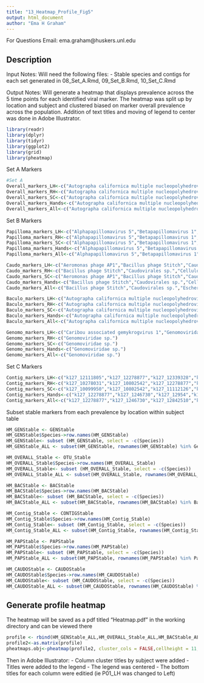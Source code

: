 ```yaml
---
title: "13_Heatmap_Profile_Fig5"
output: html_document
author: "Ema H Graham"
---
```

For Questions Email: ema.graham@huskers.unl.edu

## Description

Input Notes: 
Will need the following files:
- Stable species and contigs for each set generated in 08_Set_A.Rmd, 09_Set_B.Rmd, 10_Set_C.Rmd
  
Output Notes: 
Will generate a heatmap that displays prevalence across the 5 time points for each identified viral marker.
The heatmap was split up by location and subject and clustered biased on marker overall prevalence across the population. 
Addition of text titles and moving of legend to center was done in Adobe Illustrator.

```r
library(readr)
library(dplyr)
library(tidyr)
library(ggplot2)
library(grid)
library(pheatmap)
```
Set A Markers
```r
#Set A
Overall_markers_LH<-c("Autographa californica multiple nucleopolyhedrovirus","Autographa californica nucleopolyhedrovirus","Caribou associated gemykrogvirus 1","Staphylococcus phage St 134","Unclassified Caudovirales","Unclassified Homo sapiens like virus","Unclassified Siphoviridae","Uncultured Caudovirales phage")
Overall_markers_RH<-c("Autographa californica multiple nucleopolyhedrovirus","Autographa californica nucleopolyhedrovirus","Staphylococcus phage HOB 14.1.R1","Staphylococcus phage St 134","Staphylococcus virus IPLA7","Unclassified Andhravirus","Unclassified Caudovirales","Unclassified Homo sapiens like virus","Unclassified Siphoviridae","Unclassified Staphylococcus warneri like virus","Uncultured Caudovirales phage")
Overall_markers_SC<-c("Autographa californica multiple nucleopolyhedrovirus","Autographa californica nucleopolyhedrovirus","Gammapapillomavirus 1","Gammapapillomavirus 24","Propionibacterium virus PAD20","Staphylococcus phage HOB 14.1.R1","Staphylococcus phage IME1318_01","Staphylococcus phage IME1323_01","Staphylococcus phage IME1348_01","Staphylococcus phage St 134","Staphylococcus virus IPLA7","Staphylococcus virus vB_SepS_E72","Unclassified Andhravirus","Unclassified Caudovirales","Unclassified Eukaryotic like virus","Unclassified Homo sapiens like virus","Unclassified Pahexavirus","Unclassified Phietavirus","Unclassified Rosenblumvirus","Unclassified Siphoviridae","Unclassified Staphylococcus capitis like virus","Unclassified Staphylococcus like virus","Uncultured Caudovirales phage" )
Overall_markers_Hands<-c("Autographa californica multiple nucleopolyhedrovirus","Autographa californica nucleopolyhedrovirus","Staphylococcus phage St 134","Unclassified Caudovirales","Unclassified Homo sapiens like virus","Unclassified Siphoviridae","Uncultured Caudovirales phage")
Overall_markers_All<-c("Autographa californica multiple nucleopolyhedrovirus","Autographa californica nucleopolyhedrovirus","Staphylococcus phage St 134","Unclassified Caudovirales","Unclassified Homo sapiens like virus","Unclassified Siphoviridae","Uncultured Caudovirales phage")
```
Set B Markers
```r
Papilloma_markers_LH<-c("Alphapapillomavirus 5","Betapapillomavirus 1","Betapapillomavirus 2","Betapapillomavirus 3","Gammapapillomavirus 1","Gammapapillomavirus 12","Gammapapillomavirus 13","Gammapapillomavirus 22","Gammapapillomavirus 7","Gammapapillomavirus 8")
Papilloma_markers_RH<-c("Alphapapillomavirus 5","Betapapillomavirus 1","Betapapillomavirus 2","Betapapillomavirus 3","Betapapillomavirus 5","Gammapapillomavirus 10","Gammapapillomavirus 12","Gammapapillomavirus 15","Gammapapillomavirus 22","Gammapapillomavirus 7","Gammapapillomavirus 8","Gammapapillomavirus 9")
Papilloma_markers_SC<-c("Alphapapillomavirus 5","Betapapillomavirus 1","Betapapillomavirus 2","Betapapillomavirus 3","Gammapaptillomavirus 12","Gammapapillomavirus 15","Gammapapillomavirus 22","Gammapapillomavirus 23","Gammapapillomavirus 7","Gammapapillomavirus 8")
Papilloma_markers_Hands<-c("Alphapapillomavirus 5","Betapapillomavirus 1","Betapapillomavirus 2","Betapapillomavirus 3","Gammapapillomavirus 12","Gammapapillomavirus 22","Gammapapillomavirus 7","Gammapapillomavirus 8" )
Papilloma_markers_All<-c("Alphapapillomavirus 5","Betapapillomavirus 1","Betapapillomavirus 2","Betapapillomavirus 3","Gammapapillomavirus 12","Gammapapillomavirus 22","Gammapapillomavirus 7","Gammapapillomavirus 8")

Caudo_markers_LH<-c("Aeromonas phage AP1","Bacillus phage Stitch","Caudovirales sp.","Cellulophaga phage phi47:1","Escherichia phage T7","Escherichia virus DE3","Escherichia virus Lambda","Escherichia virus P1","Escherichia virus T7","Escherichia virus TH38","Marine virus AFVG_250M104","Marine virus AFVG_25M557","Staphylococcus phage CNPx","Staphylococcus phage HOB 14.1.R1","Staphylococcus phage PhiSepi-HH3","Staphylococcus phage SPbeta-like","Staphylococcus phage Terranova","Staphylococcus phage vB_SauH_DELF3","Staphylococcus virus IPLA7","Staphylococcus virus IPLAC1C","Staphylococcus virus PH15","Staphylococcus virus vB_SepS_456","Staphylococcus virus vB_SepS_459","Staphylococcus virus vB_SepS_E72","Streptococcus phage phi-SC181","Streptococcus phage phiJH1301-2","Stx converting phage vB_EcoS_P27","Stx converting phage vB_EcoS_P32","Uncultured Caudovirales phage" )
Caudo_markers_RH<-c("Bacillus phage Stitch","Caudovirales sp.","Cellulophaga phage phi47:1","CrAssphage cat_SB2894","Escherichia phage 1720a-02","Escherichia phage T7","Escherichia virus DE3","Escherichia virus Lambda","Escherichia virus P1","Escherichia virus T7","Escherichia virus TH38","Marine virus AFVG_250M104","Marine virus AFVG_25M557","Staphylococcus phage CNPH82","Staphylococcus phage HOB 14.1.R1","Staphylococcus phage IME1365_01","Staphylococcus phage PhiSepi-HH3","Staphylococcus phage Pike","Staphylococcus phage Pontiff","Staphylococcus phage SPbeta-like","Staphylococcus phage StB20","Staphylococcus phage StB20-like","Staphylococcus phage Twillingate","Staphylococcus phage vB_SauH_DELF3","Staphylococcus virus IPLA5","Staphylococcus virus IPLA7","Staphylococcus virus IPLAC1C","Staphylococcus virus PH15","Staphylococcus virus St134","Staphylococcus virus vB_SepS_456","Staphylococcus virus vB_SepS_459","Staphylococcus virus vB_SepS_E72","Streptococcus phage phi-SC181","Streptococcus phage phi-SsuSSJ28_rum","Streptococcus phage phiJH1301-2","Stx converting phage vB_EcoS_P22","Stx converting phage vB_EcoS_P27","Stx converting phage vB_EcoS_P32","Stx converting phage vB_EcoS_ST2-8624","Uncultured Caudovirales phage")
Caudo_markers_SC<-c("Aeromonas phage AP1","Bacillus phage Stitch","Caudovirales sp.","CrAssphage apr34_000142F","Cutibacterium phage FD1","Escherichia phage T7","Escherichia virus DE3","Escherichia virus Lambda","Escherichia virus T7","Escherichia virus TH38","Marine virus AFVG_250M104","Marine virus AFVG_25M557","Propionibacterium phage MEAK","Propionibacterium phage pa27","Propionibacterium phage PacnesP1","Propionibacterium virus Attacne","Propionibacterium virus P100D","Propionibacterium virus P101A","Propionibacterium virus P144","Propionibacterium virus PHL041M10","Propionibacterium virus PHL060L00","Propionibacterium virus PHL070N00","Propionibacterium virus PHL112N00","Propionibacterium virus PHL179M00","Propionibacterium virus SKKY","Staphylococcus phage CNPH82","Staphylococcus phage CNPx","Staphylococcus phage HOB 14.1.R1","Staphylococcus phage IME-SA4","Staphylococcus phage IME1318_01","Staphylococcus phage IME1323_01","Staphylococcus phage IME1348_01","Staphylococcus phage IME1365_01","Staphylococcus phage JBug18","Staphylococcus phage PhiSepi-HH3","Staphylococcus phage Pike","Staphylococcus phage Pontiff","Staphylococcus phage Quidividi","Staphylococcus phage SPbeta-like","Staphylococcus phage StB12","Staphylococcus phage StB20","Staphylococcus phage StB20-like","Staphylococcus phage StB27","Staphylococcus phage Terranova","Staphylococcus phage Twillingate","Staphylococcus phage vB_SauH_DELF3","Staphylococcus virus Andhra","Staphylococcus virus IPLA5","Staphylococcus virus IPLA7","Staphylococcus virus IPLAC1C","Staphylococcus virus PH15","Staphylococcus virus SEP1","Staphylococcus virus St134","Staphylococcus virus vB_SepS_27","Staphylococcus virus vB_SepS_456","Staphylococcus virus vB_SepS_459","Staphylococcus virus vB_SepS_48","Staphylococcus virus vB_SepS_E72","Streptococcus phage phi-SC181","Streptococcus phage phi-SsuFJNP8_rum","Streptococcus phage phi-SsuHCJ3_rum","Streptococcus phage phi-SsuSSJ28_rum","Streptococcus phage phiJH1301-2","Uncultured Caudovirales phage")
Caudo_markers_Hands<-c("Bacillus phage Stitch","Caudovirales sp.","Cellulophaga phage phi47:1","Escherichia phage T7","Escherichia virus DE3","Escherichia virus Lambda","Escherichia virus P1","Escherichia virus T7","Escherichia virus TH38","Marine virus AFVG_250M104","Marine virus AFVG_25M557","Staphylococcus phage HOB 14.1.R1","Staphylococcus phage PhiSepi-HH3","Staphylococcus phage SPbeta-like","Staphylococcus phage vB_SauH_DELF3","Staphylococcus virus IPLA7","Staphylococcus virus IPLAC1C","Staphylococcus virus PH15","Staphylococcus virus vB_SepS_456","Staphylococcus virus vB_SepS_459","Staphylococcus virus vB_SepS_E72","Streptococcus phage phi-SC181","Streptococcus phage phiJH1301-2","Stx converting phage vB_EcoS_P27","Stx converting phage vB_EcoS_P32","Uncultured Caudovirales phage")
Caudo_markers_All<-c("Bacillus phage Stitch","Caudovirales sp.","Escherichia phage T7","Escherichia virus DE3","Escherichia virus Lambda","Escherichia virus T7","Escherichia virus TH38","Marine virus AFVG_250M104","Marine virus AFVG_25M557","Staphylococcus phage HOB 14.1.R1","Staphylococcus phage PhiSepi-HH3","Staphylococcus phage SPbeta-like","Staphylococcus phage vB_SauH_DELF3","Staphylococcus virus IPLA7","Staphylococcus virus IPLAC1C","Staphylococcus virus PH15","Staphylococcus virus vB_SepS_456","Staphylococcus virus vB_SepS_459","Staphylococcus virus vB_SepS_E72","Streptococcus phage phi-SC181","Streptococcus phage phiJH1301-2","Uncultured Caudovirales phage")

Baculo_markers_LH<-c("Autographa californica multiple nucleopolyhedrovirus","Malacosoma neustria nucleopolyhedrovirus","Orgyia pseudotsugata multiple nucleopolyhedrovirus","Spilosoma obliqua nucleopolyhedrosis virus","Unclassified Baculoviridae")
Baculo_markers_RH<-c("Autographa californica multiple nucleopolyhedrovirus","Malacosoma neustria nucleopolyhedrovirus","Unclassified Baculoviridae")
Baculo_markers_SC<-c("Autographa californica multiple nucleopolyhedrovirus","Dasychira pudibunda nucleopolyhedrovirus","Malacosoma neustria nucleopolyhedrovirus","Orgyia pseudotsugata multiple nucleopolyhedrovirus","Spilosoma obliqua nucleopolyhedrosis virus","Unclassified Baculoviridae")
Baculo_markers_Hands<-c("Autographa californica multiple nucleopolyhedrovirus","Malacosoma neustria nucleopolyhedrovirus","Unclassified Baculoviridae")
Baculo_markers_All<-c("Autographa californica multiple nucleopolyhedrovirus","Malacosoma neustria nucleopolyhedrovirus","Unclassified Baculoviridae")

Genomo_markers_LH<-c("Caribou associated gemykrogvirus 1","Genomoviridae sp.")
Genomo_markers_RH<-c("Genomoviridae sp.")
Genomo_markers_SC<-c("Genomoviridae sp.")
Genomo_markers_Hands<-c("Genomoviridae sp.")
Genomo_markers_All<-c("Genomoviridae sp.")
```
Set C Markers
```r
Contig_markers_LH<-c("k127_12111805","k127_12278877","k127_12339328","k127_1246730","k127_12842510","k127_12954","k127_13186497","k127_13257999","k127_14008563","k127_147881","k127_14874687","k127_3126920","k127_3443640","k127_4304884","k127_4343132","k127_5189512","k127_5608134","k127_5611397","k127_5988390","k127_6026611","k127_639643","k127_6473642","k127_6904675","k127_6909063","k127_699139","k127_8149250","k127_8568361","k127_9807842","k127_9848036")
Contig_markers_RH<-c("k127_10278031","k127_10802542","k127_12278877","k127_1246730","k127_12842510","k127_12863729","k127_12954","k127_13186497","k127_13257999","k127_14008563","k127_14483676","k127_147881","k127_14874687","k127_3126920","k127_3443640","k127_4343132","k127_5189512","k127_5608134","k127_5988390","k127_6026611","k127_639643","k127_6473642","k127_6475725","k127_6909063","k127_699139","k127_7149975","k127_7334662","k127_8058138","k127_8086034","k127_8261143","k127_8487815","k127_8568361","k127_9807842","k127_9848036")
Contig_markers_SC<-c("k127_10099950","k127_10802542","k127_11112126","k127_11476866","k127_12185411","k127_12278877","k127_1246730","k127_12842510","k127_12954","k127_13186497","k127_13257999","k127_13261360","k127_14008563","k127_14145340","k127_14306111","k127_14874687","k127_1591215","k127_1771997","k127_1788076","k127_205838","k127_2105829","k127_213564","k127_2529763","k127_2661048","k127_3126920","k127_3259586","k127_3443640","k127_3912894","k127_4343132","k127_5094717","k127_5189512","k127_535004","k127_5366206","k127_5412943","k127_5608134","k127_5611397","k127_5836065","k127_5958394","k127_5988390","k127_6026611","k127_6073437","k127_639643","k127_6463225","k127_6473642","k127_6475725","k127_654357","k127_6780509","k127_6783281","k127_6809321","k127_699139","k127_71913","k127_8058138","k127_8086034","k127_8261143","k127_8261887","k127_8487815","k127_8568361","k127_8745188","k127_8999582","k127_9070193","k127_9367470","k127_9468798","k127_9807842","k127_9848036","k127_9868134")
Contig_markers_Hands<-c("k127_12278877","k127_1246730","k127_12954","k127_13186497","k127_12842510","k127_13257999","k127_14008563","k127_147881","k127_14874687","k127_3126920","k127_3443640","k127_4343132","k127_5189512","k127_5608134","k127_5988390","k127_6026611","k127_639643","k127_6473642","k127_6909063","k127_699139","k127_8568361","k127_9807842","k127_9848036")
Contig_markers_All<-c("k127_12278877","k127_1246730","k127_12842510","k127_12954","k127_13186497","k127_13257999","k127_14008563","k127_14874687","k127_3126920","k127_3443640","k127_4343132","k127_5189512","k127_5608134","k127_5988390","k127_6026611","k127_639643","k127_6473642","k127_699139","k127_8568361","k127_9807842","k127_9848036")
```

Subset stable markers from each prevalence by location within subject table
```r
HM_GENStable <- GENStable
HM_GENStable$Species->row.names(HM_GENStable)
HM_GENStable<- subset (HM_GENStable, select = -c(Species))
HM_GENStable_ALL <- subset(HM_GENStable, rownames(HM_GENStable) %in% Genomo_markers_All)

HM_OVERALL_Stable <- OTU_Stable 
HM_OVERALL_Stable$Species->row.names(HM_OVERALL_Stable)
HM_OVERALL_Stable<- subset (HM_OVERALL_Stable, select = -c(Species))
HM_OVERALL_Stable_ALL <- subset(HM_OVERALL_Stable, rownames(HM_OVERALL_Stable) %in% Overall_markers_All)

HM_BACStable <- BACStable
HM_BACStable$Species->row.names(HM_BACStable)
HM_BACStable<- subset (HM_BACStable, select = -c(Species))
HM_BACStable_ALL <- subset(HM_BACStable, rownames(HM_BACStable) %in% Baculo_markers_All)

HM_Contig_Stable <- CONTIGStable
HM_Contig_Stable$Species->row.names(HM_Contig_Stable)
HM_Contig_Stable<- subset (HM_Contig_Stable, select = -c(Species))
HM_Contig_Stable_ALL <- subset(HM_Contig_Stable, rownames(HM_Contig_Stable) %in% Contig_markers_All)

HM_PAPStable <- PAPStable
HM_PAPStable$Species->row.names(HM_PAPStable)
HM_PAPStable<- subset (HM_PAPStable, select = -c(Species))
HM_PAPStable_ALL <- subset(HM_PAPStable, rownames(HM_PAPStable) %in% Papilloma_markers_All)

HM_CAUDOStable <- CAUDOStable
HM_CAUDOStable$Species->row.names(HM_CAUDOStable)
HM_CAUDOStable<- subset (HM_CAUDOStable, select = -c(Species))
HM_CAUDOStable_ALL <- subset(HM_CAUDOStable, rownames(HM_CAUDOStable) %in% Caudo_markers_All)
```
## Generate profile heatmap

The heatmap will be saved as a pdf titled "Heatmap.pdf" in the working directory and can be viewed there
```r
profile <- rbind(HM_GENStable_ALL,HM_OVERALL_Stable_ALL,HM_BACStable_ALL,HM_Contig_Stable_ALL,HM_PAPStable_ALL,HM_CAUDOStable_ALL)
profile2<-as.matrix(profile)
pheatmaps.obj<-pheatmap(profile2, cluster_cols = FALSE,cellheight = 11,cellwidth = 11,fontsize = 12,gaps_col = c(3,6,9,12,15,18,21,24,27,30,33,36,39,42,45,48,51,54,57,60,63,66,69,72,75,78,81,84,87,90,93,96,99,102,105,108,111,114,117,120,123) ,filename = "Heatmap.pdf")
```
Then in Adobe Illustrator:
- Column cluster titles by subject were added
- Titles were added to the legend
- The legend was centered 
- The bottom titles for each column were editied (ie P01_LH was changed to Left) 
